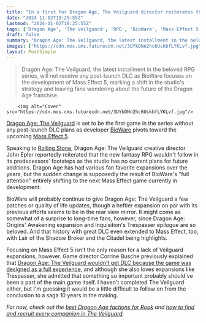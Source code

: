 ```yaml
---
title: "In a first for Dragon Age, The Veilguard director reiterates the RPG won't have DLC as BioWare pivots to work on Mass Effect 5"
date: "2024-11-02T19:25:55Z"
lastmod: "2024-11-02T19:25:55Z"
tags: ['Dragon Age', 'The Veilguard', 'RPG', 'BioWare', 'Mass Effect 5', 'DLC', 'Expansions']
draft: false
summary: "Dragon Age: The Veilguard, the latest installment in the beloved RPG series, will not receive any post-launch DLC as BioWare focuses on the development of Mass Effect 5, marking a shift in the studio's strategy and leaving fans wondering about the future of the Dragon Age franchise."
images: ["https://cdn.mos.cms.futurecdn.net/3UYkDNn2hc6UskbfLYKLvf.jpg"]
layout: PostSimple
---
```

> Dragon Age: The Veilguard, the latest installment in the beloved RPG series, will not receive any post-launch DLC as BioWare focuses on the development of Mass Effect 5, marking a shift in the studio's strategy and leaving fans wondering about the future of the Dragon Age franchise.


        <img alt="Cover" src="https://cdn.mos.cms.futurecdn.net/3UYkDNn2hc6UskbfLYKLvf.jpg"/>
        
[Dragon Age: The Veilguard](https://www.gamesradar.com/games/dragon-age/dragon-age-veilguard-guide/) is set to be the first game in the series without any post-launch DLC plans as developer [BioWare](https://www.gamesradar.com/tag/bioware/) pivots toward the upcoming [Mass Effect 5](https://www.gamesradar.com/mass-effect-5-guide/).

Speaking to [Rolling Stone](https://www.rollingstone.com/culture/rs-gaming/dragon-age-the-veilguard-john-epler-interview-1235147001/), Dragon Age: The Veilguard creative director John Epler reportedly reiterated that the new fantasy RPG wouldn't follow in its predecessors' footsteps as the studio has no current plans for future additions. Dragon Age has had various fan favorite expansions over the years, but the sudden change is supposedly the result of BioWare's "full attention" entirely shifting to the next Mass Effect game currently in development.

BioWare will probably continue to give Dragon Age: The Veilguard a few patches or quality of life updates, though a heftier expansion on par with its previous efforts seems to be in the rear view mirror. It might come as somewhat of a surprise to long-time fans, however, since Dragon Age: Origins' Awakening expansion and Inquisition's Trespasser epilogue are so beloved. And that history with great DLC even extended to Mass Effect, too, with Lair of the Shadow Broker and the Citadel being highlights.

Focusing on Mass Effect 5 isn't the only reason for a lack of Veilguard expansions, however. Game director Corrine Busche previously explained that [Dragon Age: The Veilguard wouldn't get DLC because the game was designed as a full experience](https://www.gamesradar.com/games/dragon-age/dragon-age-the-veilguard-director-says-there-are-no-dlc-plans-because-inquisitions-expansion-should-have-been-part-of-the-base-game/), and although she also loves expansions like Trespasser, she admitted that something so important probably should've been a part of the main game itself. I haven't completed The Veilguard either, but I'm guessing it would be a little difficult to follow on from the conclusion to a saga 10 years in the making.

*For now, check out the *[<em>best Dragon Age factions for Rook</em>](https://www.gamesradar.com/games/dragon-age/dragon-age-veilguard-factions/)* and *[<em>how to find and recruit every companion in The Veilguard</em>](https://www.gamesradar.com/games/dragon-age/dragon-age-veilguard-companions/)*.* 
        
